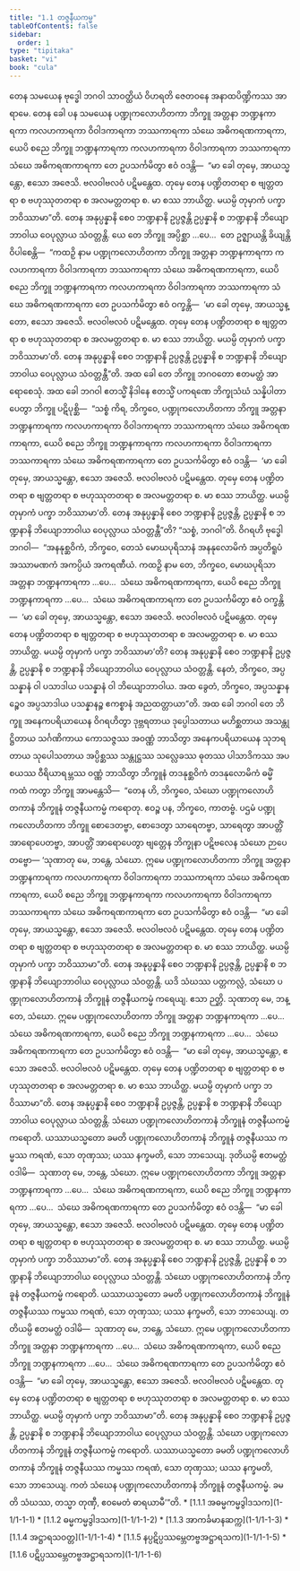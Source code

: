 ```yaml
---
title: "1.1 တဇ္ဇနီယကမ္မ"
tableOfContents: false
sidebar:
  order: 1
type: "tipitaka"
basket: "vi"
book: "cula"
---
```



<DynamicBreadcrumb />

<Division number="1" book="cula">

<Paragraph number="2" book="cula">
တေန သမယေန ဗုဒ္ဓေါ ဘဂဝါ သာဝတ္ထိယံ ဝိဟရတိ ဇေတဝနေ အနာထပိဏ္ဍိကဿ အာရာမေ. တေန ခေါ ပန သမယေန ပဏ္ဍုကလောဟိတကာ ဘိက္ခူ အတ္တနာ ဘဏ္ဍနကာရကာ ကလဟကာရကာ ဝိဝါဒကာရကာ ဘဿကာရကာ သံဃေ အဓိကရဏကာရကာ, ယေပိ စညေ ဘိက္ခူ ဘဏ္ဍနကာရကာ ကလဟကာရကာ ဝိဝါဒကာရကာ ဘဿကာရကာ သံဃေ အဓိကရဏကာရကာ တေ ဥပသင်္ကမိတွာ ဧဝံ ဝဒန္တိ—  “မာ ခေါ တုမှေ, အာယသ္မန္တော, ဧသော အဇေသိ. ဗလဝါဗလဝံ ပဋိမန္တေထ. တုမှေ တေန ပဏ္ဍိတတရာ စ ဗျတ္တတရာ စ ဗဟုဿုတတရာ စ အလမတ္တတရာ စ. မာ စဿ ဘာယိတ္ထ. မယမ္ပိ တုမှာကံ ပက္ခာ ဘဝိဿာမာ”တိ. တေန အနုပ္ပန္နာနိ စေဝ ဘဏ္ဍနာနိ ဥပ္ပဇ္ဇန္တိ ဥပ္ပန္နာနိ စ ဘဏ္ဍနာနိ ဘိယျောဘာဝါယ ဝေပုလ္လာယ သံဝတ္တန္တိ. ယေ တေ ဘိက္ခူ အပ္ပိစ္ဆာ …ပေ…  တေ ဥဇ္ဈာယန္တိ ခိယျန္တိ ဝိပါစေန္တိ—  “ကထဉှိ နာမ ပဏ္ဍုကလောဟိတကာ ဘိက္ခူ အတ္တနာ ဘဏ္ဍနကာရကာ ကလဟကာရကာ ဝိဝါဒကာရကာ ဘဿကာရကာ သံဃေ အဓိကရဏကာရကာ, ယေပိ စညေ ဘိက္ခူ ဘဏ္ဍနကာရကာ ကလဟကာရကာ ဝိဝါဒကာရကာ ဘဿကာရကာ သံဃေ အဓိကရဏကာရကာ တေ ဥပသင်္ကမိတွာ ဧဝံ ဝက္ခန္တိ—  ‘မာ ခေါ တုမှေ, အာယသ္မန္တော, ဧသော အဇေသိ. ဗလဝါဗလဝံ ပဋိမန္တေထ. တုမှေ တေန ပဏ္ဍိတတရာ စ ဗျတ္တတရာ စ ဗဟုဿုတတရာ စ အလမတ္တတရာ စ. မာ စဿ ဘာယိတ္ထ. မယမ္ပိ တုမှာကံ ပက္ခာ ဘဝိဿာမာ’တိ. တေန အနုပ္ပန္နာနိ စေဝ ဘဏ္ဍနာနိ ဥပ္ပဇ္ဇန္တိ ဥပ္ပန္နာနိ စ ဘဏ္ဍနာနိ ဘိယျောဘာဝါယ ဝေပုလ္လာယ သံဝတ္တန္တီ”တိ.


</Paragraph>

</Division>
<Division number="2" book="cula">

<Paragraph number="3" book="cula">
အထ ခေါ တေ ဘိက္ခူ ဘဂဝတော ဧတမတ္ထံ အာရောစေသုံ. အထ ခေါ ဘဂဝါ ဧတသ္မိံ နိဒါနေ ဧတသ္မိံ ပကရဏေ ဘိက္ခုသံဃံ သန္နိပါတာပေတွာ ဘိက္ခူ ပဋိပုစ္ဆိ—  “သစ္စံ ကိရ, ဘိက္ခဝေ, ပဏ္ဍုကလောဟိတကာ ဘိက္ခူ အတ္တနာ ဘဏ္ဍနကာရကာ ကလဟကာရကာ ဝိဝါဒကာရကာ ဘဿကာရကာ သံဃေ အဓိကရဏကာရကာ, ယေပိ စညေ ဘိက္ခူ ဘဏ္ဍနကာရကာ ကလဟကာရကာ ဝိဝါဒကာရကာ ဘဿကာရကာ သံဃေ အဓိကရဏကာရကာ တေ ဥပသင်္ကမိတွာ ဧဝံ ဝဒန္တိ—  ‘မာ ခေါ တုမှေ, အာယသ္မန္တော, ဧသော အဇေသိ. ဗလဝါဗလဝံ ပဋိမန္တေထ. တုမှေ တေန ပဏ္ဍိတတရာ စ ဗျတ္တတရာ စ ဗဟုဿုတတရာ စ အလမတ္တတရာ စ. မာ စဿ ဘာယိတ္ထ. မယမ္ပိ တုမှာကံ ပက္ခာ ဘဝိဿာမာ’တိ. တေန အနုပ္ပန္နာနိ စေဝ ဘဏ္ဍနာနိ ဥပ္ပဇ္ဇန္တိ, ဥပ္ပန္နာနိ စ ဘဏ္ဍနာနိ ဘိယျောဘာဝါယ ဝေပုလ္လာယ သံဝတ္တန္တီ”တိ? “သစ္စံ, ဘဂဝါ”တိ. ဝိဂရဟိ ဗုဒ္ဓေါ ဘဂဝါ—  “အနနုစ္ဆဝိကံ, ဘိက္ခဝေ, တေသံ မောဃပုရိသာနံ အနနုလောမိကံ အပ္ပတိရူပံ အဿာမဏကံ အကပ္ပိယံ အကရဏီယံ. ကထဉှိ နာမ တေ, ဘိက္ခဝေ, မောဃပုရိသာ အတ္တနာ ဘဏ္ဍနကာရကာ …ပေ…  သံဃေ အဓိကရဏကာရကာ, ယေပိ စညေ ဘိက္ခူ ဘဏ္ဍနကာရကာ …ပေ…  သံဃေ အဓိကရဏကာရကာ တေ ဥပသင်္ကမိတွာ ဧဝံ ဝက္ခန္တိ—  ‘မာ ခေါ တုမှေ, အာယသ္မန္တော, ဧသော အဇေသိ. ဗလဝါဗလဝံ ပဋိမန္တေထ. တုမှေ တေန ပဏ္ဍိတတရာ စ ဗျတ္တတရာ စ ဗဟုဿုတတရာ စ အလမတ္တတရာ စ. မာ စဿ ဘာယိတ္ထ. မယမ္ပိ တုမှာကံ ပက္ခာ ဘဝိဿာမာ’တိ? တေန အနုပ္ပန္နာနိ စေဝ ဘဏ္ဍနာနိ ဥပ္ပဇ္ဇန္တိ, ဥပ္ပန္နာနိ စ ဘဏ္ဍနာနိ ဘိယျောဘာဝါယ ဝေပုလ္လာယ သံဝတ္တန္တိ. နေတံ, ဘိက္ခဝေ, အပ္ပသန္နာနံ ဝါ ပသာဒါယ ပသန္နာနံ ဝါ ဘိယျောဘာဝါယ. အထ ခွေတံ, ဘိက္ခဝေ, အပ္ပသန္နာနဉ္စေဝ အပ္ပသာဒါယ ပသန္နာနဉ္စ ဧကစ္စာနံ အညထတ္တာယာ”တိ.


</Paragraph>

<Paragraph number="4" book="cula">
အထ ခေါ ဘဂဝါ တေ ဘိက္ခူ အနေကပရိယာယေန ဝိဂရဟိတွာ ဒုဗ္ဘရတာယ ဒုပ္ပေါသတာယ မဟိစ္ဆတာယ အသန္တုဋ္ဌိတာယ သင်္ဂဏိကာယ ကောသဇ္ဇဿ အဝဏ္ဏံ ဘာသိတွာ အနေကပရိယာယေန သုဘရတာယ သုပေါသတာယ အပ္ပိစ္ဆဿ သန္တုဋ္ဌဿ သလ္လေခဿ ဓုတဿ ပါသာဒိကဿ အပစယဿ ဝီရိယာရမ္ဘဿ ဝဏ္ဏံ ဘာသိတွာ ဘိက္ခူနံ တဒနုစ္ဆဝိကံ တဒနုလောမိကံ ဓမ္မိံ ကထံ ကတွာ ဘိက္ခူ အာမန္တေသိ—  “တေန ဟိ, ဘိက္ခဝေ, သံဃော ပဏ္ဍုကလောဟိတကာနံ ဘိက္ခူနံ တဇ္ဇနီယကမ္မံ ကရောတု. ဧဝဉ္စ ပန, ဘိက္ခဝေ, ကာတဗ္ဗံ. ပဌမံ ပဏ္ဍုကလောဟိတကာ ဘိက္ခူ စောဒေတဗ္ဗာ, စောဒေတွာ သာရေတဗ္ဗာ, သာရေတွာ အာပတ္တိံ အာရောပေတဗ္ဗာ, အာပတ္တိံ အာရောပေတွာ ဗျတ္တေန ဘိက္ခုနာ ပဋိဗလေန သံဃော ဉာပေတဗ္ဗော—


</Paragraph>

</Division>
<Division number="3" book="cula">

<Paragraph number="5" book="cula">
‘သုဏာတု မေ, ဘန္တေ, သံဃော. ဣမေ ပဏ္ဍုကလောဟိတကာ ဘိက္ခူ အတ္တနာ ဘဏ္ဍနကာရကာ ကလဟကာရကာ ဝိဝါဒကာရကာ ဘဿကာရကာ သံဃေ အဓိကရဏကာရကာ, ယေပိ စညေ ဘိက္ခူ ဘဏ္ဍနကာရကာ ကလဟကာရကာ ဝိဝါဒကာရကာ ဘဿကာရကာ သံဃေ အဓိကရဏကာရကာ တေ ဥပသင်္ကမိတွာ ဧဝံ ဝဒန္တိ—  “မာ ခေါ တုမှေ, အာယသ္မန္တော, ဧသော အဇေသိ. ဗလဝါဗလဝံ ပဋိမန္တေထ. တုမှေ တေန ပဏ္ဍိတတရာ စ ဗျတ္တတရာ စ ဗဟုဿုတတရာ စ အလမတ္တတရာ စ. မာ စဿ ဘာယိတ္ထ. မယမ္ပိ တုမှာကံ ပက္ခာ ဘဝိဿာမာ”တိ. တေန အနုပ္ပန္နာနိ စေဝ ဘဏ္ဍနာနိ ဥပ္ပဇ္ဇန္တိ, ဥပ္ပန္နာနိ စ ဘဏ္ဍနာနိ ဘိယျောဘာဝါယ ဝေပုလ္လာယ သံဝတ္တန္တိ. ယဒိ သံဃဿ ပတ္တကလ္လံ, သံဃော ပဏ္ဍုကလောဟိတကာနံ ဘိက္ခူနံ တဇ္ဇနီယကမ္မံ ကရေယျ. ဧသာ ဉတ္တိ.


</Paragraph>

<Paragraph number="6" book="cula">
သုဏာတု မေ, ဘန္တေ, သံဃော. ဣမေ ပဏ္ဍုကလောဟိတကာ ဘိက္ခူ အတ္တနာ ဘဏ္ဍနကာရကာ …ပေ…  သံဃေ အဓိကရဏကာရကာ, ယေပိ စညေ ဘိက္ခူ ဘဏ္ဍနကာရကာ …ပေ…  သံဃေ အဓိကရဏကာရကာ တေ ဥပသင်္ကမိတွာ ဧဝံ ဝဒန္တိ—  “မာ ခေါ တုမှေ, အာယသ္မန္တော, ဧသော အဇေသိ. ဗလဝါဗလဝံ ပဋိမန္တေထ. တုမှေ တေန ပဏ္ဍိတတရာ စ ဗျတ္တတရာ စ ဗဟုဿုတတရာ စ အလမတ္တတရာ စ. မာ စဿ ဘာယိတ္ထ. မယမ္ပိ တုမှာကံ ပက္ခာ ဘဝိဿာမာ”တိ. တေန အနုပ္ပန္နာနိ စေဝ ဘဏ္ဍနာနိ ဥပ္ပဇ္ဇန္တိ, ဥပ္ပန္နာနိ စ ဘဏ္ဍနာနိ ဘိယျောဘာဝါယ ဝေပုလ္လာယ သံဝတ္တန္တိ. သံဃော ပဏ္ဍုကလောဟိတကာနံ ဘိက္ခူနံ တဇ္ဇနီယကမ္မံ ကရောတိ. ယဿာယသ္မတော ခမတိ ပဏ္ဍုကလောဟိတကာနံ ဘိက္ခူနံ တဇ္ဇနီယဿ ကမ္မဿ ကရဏံ, သော တုဏှဿ; ယဿ နက္ခမတိ, သော ဘာသေယျ.


</Paragraph>

<Paragraph number="7" book="cula">
ဒုတိယမ္ပိ ဧတမတ္ထံ ဝဒါမိ—  သုဏာတု မေ, ဘန္တေ, သံဃော. ဣမေ ပဏ္ဍုကလောဟိတကာ ဘိက္ခူ အတ္တနာ ဘဏ္ဍနကာရကာ …ပေ…  သံဃေ အဓိကရဏကာရကာ, ယေပိ စညေ ဘိက္ခူ ဘဏ္ဍနကာရကာ …ပေ…  သံဃေ အဓိကရဏကာရကာ တေ ဥပသင်္ကမိတွာ ဧဝံ ဝဒန္တိ—  “မာ ခေါ တုမှေ, အာယသ္မန္တော, ဧသော အဇေသိ. ဗလဝါဗလဝံ ပဋိမန္တေထ. တုမှေ တေန ပဏ္ဍိတတရာ စ ဗျတ္တတရာ စ ဗဟုဿုတတရာ စ အလမတ္တတရာ စ. မာ စဿ ဘာယိတ္ထ. မယမ္ပိ တုမှာကံ ပက္ခာ ဘဝိဿာမာ”တိ. တေန အနုပ္ပန္နာနိ စေဝ ဘဏ္ဍနာနိ ဥပ္ပဇ္ဇန္တိ, ဥပ္ပန္နာနိ စ ဘဏ္ဍနာနိ ဘိယျောဘာဝါယ ဝေပုလ္လာယ သံဝတ္တန္တိ. သံဃော ပဏ္ဍုကလောဟိတကာနံ ဘိက္ခူနံ တဇ္ဇနီယကမ္မံ ကရောတိ. ယဿာယသ္မတော ခမတိ ပဏ္ဍုကလောဟိတကာနံ ဘိက္ခူနံ တဇ္ဇနီယဿ ကမ္မဿ ကရဏံ, သော တုဏှဿ; ယဿ နက္ခမတိ, သော ဘာသေယျ.


</Paragraph>

<Paragraph number="8" book="cula">
တတိယမ္ပိ ဧတမတ္ထံ ဝဒါမိ—  သုဏာတု မေ, ဘန္တေ, သံဃော. ဣမေ ပဏ္ဍုကလောဟိတကာ ဘိက္ခူ အတ္တနာ ဘဏ္ဍနကာရကာ …ပေ…  သံဃေ အဓိကရဏကာရကာ, ယေပိ စညေ ဘိက္ခူ ဘဏ္ဍနကာရကာ …ပေ…  သံဃေ အဓိကရဏကာရကာ တေ ဥပသင်္ကမိတွာ ဧဝံ ဝဒန္တိ—  “မာ ခေါ တုမှေ, အာယသ္မန္တော, ဧသော အဇေသိ. ဗလဝါဗလဝံ ပဋိမန္တေထ. တုမှေ တေန ပဏ္ဍိတတရာ စ ဗျတ္တတရာ စ ဗဟုဿုတတရာ စ အလမတ္တတရာ စ. မာ စဿ ဘာယိတ္ထ. မယမ္ပိ တုမှာကံ ပက္ခာ ဘဝိဿာမာ”တိ. တေန အနုပ္ပန္နာနိ စေဝ ဘဏ္ဍနာနိ ဥပ္ပဇ္ဇန္တိ, ဥပ္ပန္နာနိ စ ဘဏ္ဍနာနိ ဘိယျောဘာဝါယ ဝေပုလ္လာယ သံဝတ္တန္တိ. သံဃော ပဏ္ဍုကလောဟိတကာနံ ဘိက္ခူနံ တဇ္ဇနီယကမ္မံ ကရောတိ. ယဿာယသ္မတော ခမတိ ပဏ္ဍုကလောဟိတကာနံ ဘိက္ခူနံ တဇ္ဇနီယဿ ကမ္မဿ ကရဏံ, သော တုဏှဿ; ယဿ နက္ခမတိ, သော ဘာသေယျ.


</Paragraph>

<Paragraph number="9" book="cula">
ကတံ သံဃေန ပဏ္ဍုကလောဟိတကာနံ ဘိက္ခူနံ တဇ္ဇနီယကမ္မံ. ခမတိ သံဃဿ, တသ္မာ တုဏှီ, ဧဝမေတံ ဓာရယာမီ’”တိ.

</Paragraph>
</Division>

<TableOfContents book="cula" section="1.1">
* [1.1.1 အဓမ္မကမ္မဒွါဒသက](1-1/1-1-1)
* [1.1.2 ဓမ္မကမ္မဒွါဒသက](1-1/1-1-2)
* [1.1.3 အာကင်္ခမာနဆက္က](1-1/1-1-3)
* [1.1.4 အဋ္ဌာရသဝတ္တ](1-1/1-1-4)
* [1.1.5 နပ္ပဋိပ္ပဿမ္ဘေတဗ္ဗအဋ္ဌာရသက](1-1/1-1-5)
* [1.1.6 ပဋိပ္ပဿမ္ဘေတဗ္ဗအဋ္ဌာရသက](1-1/1-1-6)
</TableOfContents>